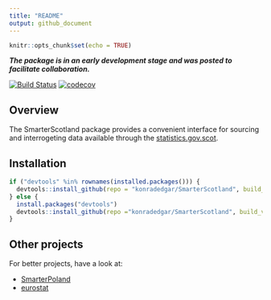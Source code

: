 ```yaml
---
title: "README"
output: github_document
---
```


```r
knitr::opts_chunk$set(echo = TRUE)
```

***The package is in an early development stage and was posted to facilitate collaboration.***

[![Build Status](https://travis-ci.org/konradedgar/SmarterScotland.svg?branch=master)](https://travis-ci.org/konradedgar/SmarterScotland) [![codecov](https://codecov.io/gh/konradedgar/SmarterScotland/branch/master/graph/badge.svg)](https://codecov.io/gh/konradedgar/SmarterScotland)

## Overview

The SmarterScotland package provides a convenient interface for sourcing and interrogeting data available through the [statistics.gov.scot](http://statistics.gov.scot).

## Installation

```r
if ("devtools" %in% rownames(installed.packages())) {
  devtools::install_github(repo = "konradedgar/SmarterScotland", build_vignettes = TRUE)
} else {
  install.packages("devtools")
  devtools::install_github(repo ="konradedgar/SmarterScotland", build_vignettes = TRUE)
}
```

## Other projects

For better projects, have a look at:

* [SmarterPoland](https://cran.r-project.org/web/packages/SmarterPoland/index.html)
* [eurostat](https://cran.r-project.org/web/packages/eurostat/index.html)